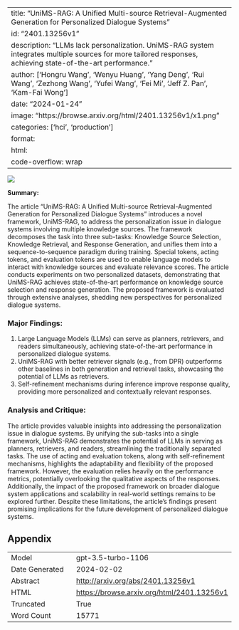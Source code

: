 
---
title: "UniMS-RAG: A Unified Multi-source Retrieval-Augmented Generation for Personalized Dialogue Systems"
id: "2401.13256v1"
description: "LLMs lack personalization. UniMS-RAG system integrates multiple sources for more tailored responses, achieving state-of-the-art performance."
author: ['Hongru Wang', 'Wenyu Huang', 'Yang Deng', 'Rui Wang', 'Zezhong Wang', 'Yufei Wang', 'Fei Mi', 'Jeff Z. Pan', 'Kam-Fai Wong']
date: "2024-01-24"
image: "https://browse.arxiv.org/html/2401.13256v1/x1.png"
categories: ['hci', 'production']
format:
  html:
    code-overflow: wrap
---

![](https://browse.arxiv.org/html/2401.13256v1/x1.png)

**Summary:**

The article "UniMS-RAG: A Unified Multi-source Retrieval-Augmented Generation for Personalized Dialogue Systems" introduces a novel framework, UniMS-RAG, to address the personalization issue in dialogue systems involving multiple knowledge sources. The framework decomposes the task into three sub-tasks: Knowledge Source Selection, Knowledge Retrieval, and Response Generation, and unifies them into a sequence-to-sequence paradigm during training. Special tokens, acting tokens, and evaluation tokens are used to enable language models to interact with knowledge sources and evaluate relevance scores. The article conducts experiments on two personalized datasets, demonstrating that UniMS-RAG achieves state-of-the-art performance on knowledge source selection and response generation. The proposed framework is evaluated through extensive analyses, shedding new perspectives for personalized dialogue systems.

### Major Findings:
1. Large Language Models (LLMs) can serve as planners, retrievers, and readers simultaneously, achieving state-of-the-art performance in personalized dialogue systems.
2. UniMS-RAG with better retriever signals (e.g., from DPR) outperforms other baselines in both generation and retrieval tasks, showcasing the potential of LLMs as retrievers.
3. Self-refinement mechanisms during inference improve response quality, providing more personalized and contextually relevant responses.

### Analysis and Critique:
The article provides valuable insights into addressing the personalization issue in dialogue systems. By unifying the sub-tasks into a single framework, UniMS-RAG demonstrates the potential of LLMs in serving as planners, retrievers, and readers, streamlining the traditionally separated tasks. The use of acting and evaluation tokens, along with self-refinement mechanisms, highlights the adaptability and flexibility of the proposed framework. However, the evaluation relies heavily on the performance metrics, potentially overlooking the qualitative aspects of the responses. Additionally, the impact of the proposed framework on broader dialogue system applications and scalability in real-world settings remains to be explored further. Despite these limitations, the article's findings present promising implications for the future development of personalized dialogue systems.

## Appendix

|          |          |
|----------|----------|
| Model     | gpt-3.5-turbo-1106       |
| Date Generated     | 2024-02-02       |
| Abstract | [http://arxiv.org/abs/2401.13256v1](http://arxiv.org/abs/2401.13256v1)        |
| HTML     | [https://browse.arxiv.org/html/2401.13256v1](https://browse.arxiv.org/html/2401.13256v1)       |
| Truncated       | True       |
| Word Count       | 15771       |